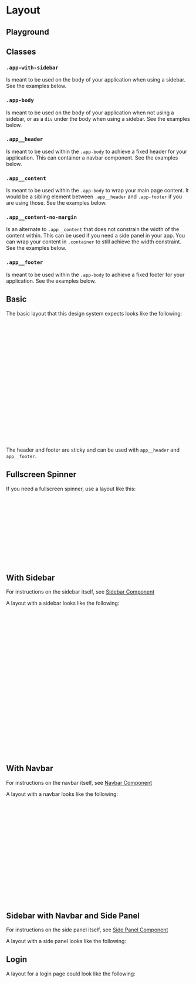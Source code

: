 
<Meta of={LayoutStories} />

# Layout

## Playground

<Canvas of={LayoutStories.Basic} />
<Controls of={LayoutStories.Basic} />

## Classes

### `.app-with-sidebar`

Is meant to be used on the body of your application when using a sidebar. See the examples below.

### `.app-body`

Is meant to be used on the body of your application when not using a sidebar, or as a `div` under the body when using a sidebar. See the examples below.

### `.app__header`

Is meant to be used within the `.app-body` to achieve a fixed header for your application. This can container a navbar component. See the examples below.

### `.app__content`

Is meant to be used within the `.app-body` to wrap your main page content. It would be a sibling element between `.app__header` and `.app-footer` if you are using those. See the examples below.

### `.app__content-no-margin`

Is an alternate to `.app__content` that does not constrain the width of the content within. This can be used if you need a side panel in your app. You can wrap your content in `.container` to still achieve the width constraint. See the examples below.

### `.app__footer`

Is meant to be used within the `.app-body` to achieve a fixed footer for your application. See the examples below.

## Basic

The basic layout that this design system expects looks like the following:

```html
<!doctype html>
<html>
  <head>
    <title>Sample Layout</title>
    <meta content="width=device-width, initial-scale=1" name="viewport" />
  </head>
  <body class="app-body">
    <!-- Alert Flash message here -->
    <!-- Confirm here -->
    <!-- Modal here -->
    <!-- Panel here -->
    <!--
      If your app has a top header, use
      <div class='app__header'></div>
    -->
    <div class="app__content"></div>
    <!--
      If your app has a bottom footer, use
      <div class='app__footer'></div>
    -->
  </body>
</html>
```

<Canvas of={LayoutStories.Basic} />

The header and footer are sticky and can be used with `app__header` and `app__footer`.

## Fullscreen Spinner

If you need a fullscreen spinner, use a layout like this:

```html
<!doctype html>
<html>
  <head>
    <title>Sample Layout</title>
    <meta content="width=device-width, initial-scale=1" name="viewport" />
  </head>
  <body class="app-body items-center justify-center">
    <div class="spinner spinner--large">
      <span class="sr-only">Loading</span>
    </div>
  </body>
</html>
```

<Canvas of={LayoutStories.FullScreenSpinner} />

## With Sidebar

For instructions on the sidebar itself, see [Sidebar Component](?path=/docs/components-sidebar--default-drawer)

A layout with a sidebar looks like the following:

```html
<!doctype html>
<html>
  <head>
    <title>Sample Layout</title>
    <meta content="width=device-width, initial-scale=1" name="viewport" />
  </head>
  <body class="app-with-sidebar">
    <!-- Alert Flash message here -->
    <!-- Confirm here -->
    <!-- Modal here -->
    <!-- Panel here -->
    <div class="sidebar sidebar--{rail or drawer}">...</div>
    <div class="app-body">
      <!--
        If your app has a top header, use
        <div class='app__header'></div>
      -->
      <div class="app__content"></div>
      <!--
        If your app has a bottom footer, use
        <div class='app__footer'></div>
      -->
    </div>
    <!-- You could put the sidebar or some other drawer here as well -->
  </body>
</html>
```

<Canvas of={LayoutStories.Sidebar} />

## With Navbar

For instructions on the navbar itself, see [Navbar Component](?path=/docs/components-navbar--default-navbar)

A layout with a navbar looks like the following:

```html
<!doctype html>
<html>
  <head>
    <title>Sample Layout</title>
    <meta content="width=device-width, initial-scale=1" name="viewport" />
  </head>
  <body class="app-body">
    <!-- Alert Flash message here -->
    <!-- Confirm here -->
    <!-- Modal here -->
    <!-- Panel here -->
    <div class="app__header">
      <div class="navbar">...</div>
    </div>
    <div class="app__content"></div>
    <div class="app__footer"></div>
  </body>
</html>
```

<Canvas of={LayoutStories.Navbar} />

## Sidebar with Navbar and Side Panel

For instructions on the side panel itself, see [Side Panel Component](?path=/docs/components-sidepanel--docs)

A layout with a side panel looks like the following:

<Canvas of={LayoutStories.SidebarWithNavbarAndSidePanel} />

## Login

A layout for a login page could look like the following:

<Canvas of={LayoutStories.Login} />
